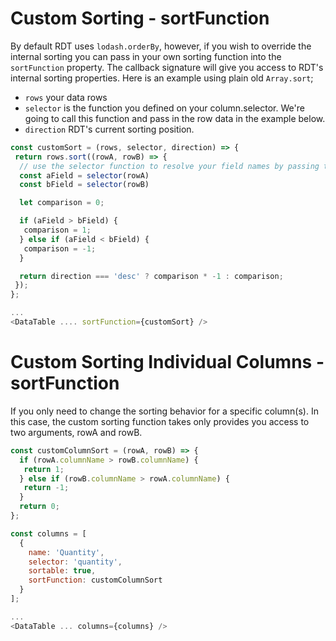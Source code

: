 
<Meta title="API/Custom Sorting" id="api-custom-sorting" />

# Custom Sorting - sortFunction

By default RDT uses `lodash.orderBy`, however, if you wish to override the internal sorting you can pass in your own sorting function into the `sortFunction` property. The callback signature will give you access to RDT's internal sorting properties. Here is an example using plain old `Array.sort`;

- `rows` your data rows
- `selector` is the function you defined on your column.selector. We're going to call this function and pass in the row data in the example below.
- `direction` RDT's current sorting position.

```js
const customSort = (rows, selector, direction) => {
 return rows.sort((rowA, rowB) => {
  // use the selector function to resolve your field names by passing the sort comparitors
  const aField = selector(rowA)
  const bField = selector(rowB)

  let comparison = 0;

  if (aField > bField) {
   comparison = 1;
  } else if (aField < bField) {
   comparison = -1;
  }

  return direction === 'desc' ? comparison * -1 : comparison;
 });
};

...
<DataTable .... sortFunction={customSort} />
```

# Custom Sorting Individual Columns - sortFunction
If you only need to change the sorting behavior for a specific column(s). In this case, the custom sorting function takes only provides you access to two arguments, rowA and rowB.

```js
const customColumnSort = (rowA, rowB) => {
  if (rowA.columnName > rowB.columnName) {
   return 1;
  } else if (rowB.columnName > rowA.columnName) {
   return -1;
  }
  return 0;
};

const columns = [
  {
    name: 'Quantity',
    selector: 'quantity',
    sortable: true,
    sortFunction: customColumnSort
  }
];

...
<DataTable ... columns={columns} />
```